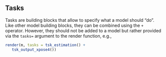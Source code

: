 ## Tasks

Tasks are building blocks that allow to specify what a model should "do". Like other model building blocks, they can be combined using the `+` operator. However, they should not be added to a model but rather provided via the `tasks=` argument to the render function, e.g.,    

```r
render(m, tasks = tsk_estimation() +
   tsk_output_xpose4())
```
